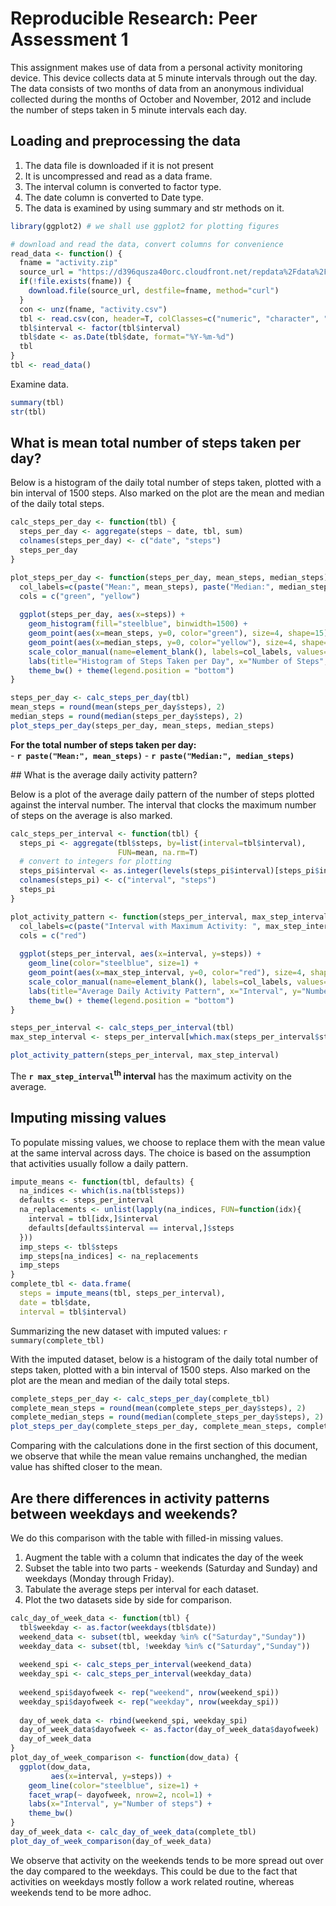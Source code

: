 # Reproducible Research: Peer Assessment 1

This assignment makes use of data from a personal activity monitoring device. This device collects data at 5 minute intervals through out the day. The data consists of two months of data from an anonymous individual collected during the months of October and November, 2012 and include the number of steps taken in 5 minute intervals each day.

## Loading and preprocessing the data

1. The data file is downloaded if it is not present
2. It is uncompressed and read as a data frame.
3. The interval column is converted to factor type.
4. The date column is converted to Date type.
5. The data is examined by using summary and str methods on it.

```r
library(ggplot2) # we shall use ggplot2 for plotting figures

# download and read the data, convert columns for convenience
read_data <- function() {
  fname = "activity.zip"
  source_url = "https://d396qusza40orc.cloudfront.net/repdata%2Fdata%2Factivity.zip"
  if(!file.exists(fname)) {
    download.file(source_url, destfile=fname, method="curl")
  }
  con <- unz(fname, "activity.csv")
  tbl <- read.csv(con, header=T, colClasses=c("numeric", "character", "numeric"))
  tbl$interval <- factor(tbl$interval)
  tbl$date <- as.Date(tbl$date, format="%Y-%m-%d")
  tbl
}
tbl <- read_data()
```

Examine data.
```r
summary(tbl)
str(tbl)
```

## What is mean total number of steps taken per day?

Below is a histogram of the daily total number of steps taken, plotted with a bin interval of 1500 steps. Also marked on the plot are the mean and median of the daily total steps.

```r
calc_steps_per_day <- function(tbl) {
  steps_per_day <- aggregate(steps ~ date, tbl, sum)
  colnames(steps_per_day) <- c("date", "steps")
  steps_per_day
}

plot_steps_per_day <- function(steps_per_day, mean_steps, median_steps) {
  col_labels=c(paste("Mean:", mean_steps), paste("Median:", median_steps))
  cols = c("green", "yellow")
  
  ggplot(steps_per_day, aes(x=steps)) + 
    geom_histogram(fill="steelblue", binwidth=1500) + 
    geom_point(aes(x=mean_steps, y=0, color="green"), size=4, shape=15) + 
    geom_point(aes(x=median_steps, y=0, color="yellow"), size=4, shape=15) + 
    scale_color_manual(name=element_blank(), labels=col_labels, values=cols) + 
    labs(title="Histogram of Steps Taken per Day", x="Number of Steps", y="Count") + 
    theme_bw() + theme(legend.position = "bottom")    
}

steps_per_day <- calc_steps_per_day(tbl)
mean_steps = round(mean(steps_per_day$steps), 2)
median_steps = round(median(steps_per_day$steps), 2)
plot_steps_per_day(steps_per_day, mean_steps, median_steps)
```

**For the total number of steps taken per day:**  
  - **`r paste("Mean:", mean_steps)`**
  - **`r paste("Median:", median_steps)`**
  
  
  ## What is the average daily activity pattern?
  
  Below is a plot of the average daily pattern of the number of steps plotted against the interval number. The interval that clocks the maximum number of steps on the average is also marked.


```r
calc_steps_per_interval <- function(tbl) {
  steps_pi <- aggregate(tbl$steps, by=list(interval=tbl$interval),
                        FUN=mean, na.rm=T)
  # convert to integers for plotting
  steps_pi$interval <- as.integer(levels(steps_pi$interval)[steps_pi$interval])
  colnames(steps_pi) <- c("interval", "steps")
  steps_pi
}

plot_activity_pattern <- function(steps_per_interval, max_step_interval) {
  col_labels=c(paste("Interval with Maximum Activity: ", max_step_interval))
  cols = c("red")
  
  ggplot(steps_per_interval, aes(x=interval, y=steps)) +   
    geom_line(color="steelblue", size=1) +  
    geom_point(aes(x=max_step_interval, y=0, color="red"), size=4, shape=15) +  
    scale_color_manual(name=element_blank(), labels=col_labels, values=cols) +     
    labs(title="Average Daily Activity Pattern", x="Interval", y="Number of steps") +  
    theme_bw() + theme(legend.position = "bottom")
}

steps_per_interval <- calc_steps_per_interval(tbl)
max_step_interval <- steps_per_interval[which.max(steps_per_interval$steps),]$interval

plot_activity_pattern(steps_per_interval, max_step_interval)
```

The **`r max_step_interval`<sup>th</sup> interval** has the maximum activity on the average.

## Imputing missing values

To populate missing values, we choose to replace them with the mean value at the same interval across days. The choice is based on the assumption that activities usually follow a daily pattern.


```r
impute_means <- function(tbl, defaults) {
  na_indices <- which(is.na(tbl$steps))
  defaults <- steps_per_interval
  na_replacements <- unlist(lapply(na_indices, FUN=function(idx){
    interval = tbl[idx,]$interval
    defaults[defaults$interval == interval,]$steps
  }))
  imp_steps <- tbl$steps
  imp_steps[na_indices] <- na_replacements
  imp_steps
}
complete_tbl <- data.frame(  
  steps = impute_means(tbl, steps_per_interval),  
  date = tbl$date,  
  interval = tbl$interval)
```

Summarizing the new dataset with imputed values:
  ```r
summary(complete_tbl)
```

With the imputed dataset, below is a histogram of the daily total number of steps taken, plotted with a bin interval of 1500 steps. Also marked on the plot are the mean and median of the daily total steps.

```r
complete_steps_per_day <- calc_steps_per_day(complete_tbl)
complete_mean_steps = round(mean(complete_steps_per_day$steps), 2)
complete_median_steps = round(median(complete_steps_per_day$steps), 2)
plot_steps_per_day(complete_steps_per_day, complete_mean_steps, complete_median_steps)
```

Comparing with the calculations done in the first section of this document, we observe that while the mean value remains unchanghed, the median value has shifted closer to the mean.

## Are there differences in activity patterns between weekdays and weekends?

We do this comparison with the table with filled-in missing values.

1. Augment the table with a column that indicates the day of the week
2. Subset the table into two parts - weekends (Saturday and Sunday) and weekdays (Monday through Friday).
3. Tabulate the average steps per interval for each dataset.
4. Plot the two datasets side by side for comparison.

```r
calc_day_of_week_data <- function(tbl) {
  tbl$weekday <- as.factor(weekdays(tbl$date))
  weekend_data <- subset(tbl, weekday %in% c("Saturday","Sunday"))
  weekday_data <- subset(tbl, !weekday %in% c("Saturday","Sunday"))
  
  weekend_spi <- calc_steps_per_interval(weekend_data)
  weekday_spi <- calc_steps_per_interval(weekday_data)
  
  weekend_spi$dayofweek <- rep("weekend", nrow(weekend_spi))
  weekday_spi$dayofweek <- rep("weekday", nrow(weekday_spi))
  
  day_of_week_data <- rbind(weekend_spi, weekday_spi)
  day_of_week_data$dayofweek <- as.factor(day_of_week_data$dayofweek)
  day_of_week_data
}
plot_day_of_week_comparison <- function(dow_data) {
  ggplot(dow_data, 
         aes(x=interval, y=steps)) + 
    geom_line(color="steelblue", size=1) + 
    facet_wrap(~ dayofweek, nrow=2, ncol=1) +
    labs(x="Interval", y="Number of steps") +
    theme_bw()
}
day_of_week_data <- calc_day_of_week_data(complete_tbl)
plot_day_of_week_comparison(day_of_week_data)
```

We observe that activity on the weekends tends to be more spread out over the day compared to the weekdays. This could be due to the fact that activities on weekdays mostly follow a work related routine, whereas weekends tend to be more adhoc.
